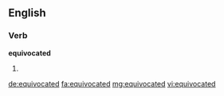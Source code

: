 ==English==

===Verb===
'''equivocated'''

# {{past of|equivocate}}

[[de:equivocated]]
[[fa:equivocated]]
[[mg:equivocated]]
[[vi:equivocated]]